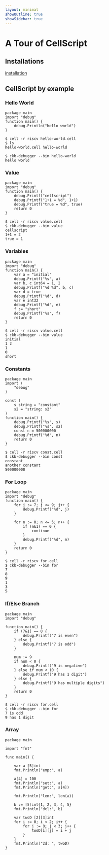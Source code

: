 ```yaml
---
layout: minimal
showOutline: true
showSidebar: true
---
```


# A Tour of CellScript

## Installations

[installation](/docs/install)

## CellScript by example

### Hello World

```
package main
import "debug"
function main() {
    debug.Println("hello world")
}
```

```
$ cell -r riscv hello-world.cell
$ ls
hello-world.cell hello-world

$ ckb-debugger --bin hello-world
hello world
```

### Value

```
package main
import "debug"
function main() {
    debug.Printf("cellscript")
    debug.Printf("1+1 = %d", 1+1)
    debug.Printf("true = %d", true)
	return 0
}
```

```
$ cell -r riscv value.cell
$ ckb-debugger --bin value
cellscript
1+1 = 2
true = 1
```

### Variables

```
package main
import "debug"
function main() {
    var a = "initial"
    debug.Printf("%s", a)
    var b, c int64 = 1, 2
    debug.Printf("%d %d", b, c)
    var d = true
    debug.Printf("%d", d)
    var e int32
    debug.Printf("%d", e)
    f := "short"
    debug.Printf("%s", f)
	return 0
}
```

```
$ cell -r riscv value.cell
$ ckb-debugger --bin value
initial
1 2
1
0
short
```

### Constants

```
package main
import (
    "debug"
)

const (
	s string = "constant"
	s2 = "string: s2"
)
function main() {
    debug.Printf("%s", s)
    debug.Printf("%s", s2)
    const n = 500000000
    debug.Printf("%d", n)
	return 0
}
```

```
$ cell -r riscv const.cell
$ ckb-debugger --bin const
constant
another constant
500000000
```

### For Loop

```
package main
import "debug"
function main() {
    for j := 7; j <= 9; j++ {
        debug.Printf("%d", j)
    }

    for n := 0; n <= 5; n++ {
        if (n&1) == 0 {
            continue
        }
        debug.Printf("%d", n)
    }
    return 0
}
```

```
$ cell -r riscv for.cell
$ ckb-debugger --bin for
7
8
9
1
3
5
```

### If/Else Branch

```
package main
import "debug"

function main() {
    if (7&1) == 0 {
        debug.Printf("7 is even")
    } else {
        debug.Printf("7 is odd")
    }

    num := 9
    if num < 0 {
        debug.Printf("9 is negative")
    } else if num < 10 {
        debug.Printf("9 has 1 digit")
    } else {
        debug.Printf("9 has multiple digits")
    }
    return 0
}
```

```
$ cell -r riscv for.cell
$ ckb-debugger --bin for
7 is odd
9 has 1 digit
```

### Array

```
package main

import "fmt"

func main() {

    var a [5]int
    fmt.Println("emp:", a)

    a[4] = 100
    fmt.Println("set:", a)
    fmt.Println("get:", a[4])

    fmt.Println("len:", len(a))

    b := [5]int{1, 2, 3, 4, 5}
    fmt.Println("dcl:", b)

    var twoD [2][3]int
    for i := 0; i < 2; i++ {
        for j := 0; j < 3; j++ {
            twoD[i][j] = i + j
        }
    }
    fmt.Println("2d: ", twoD)
}
```